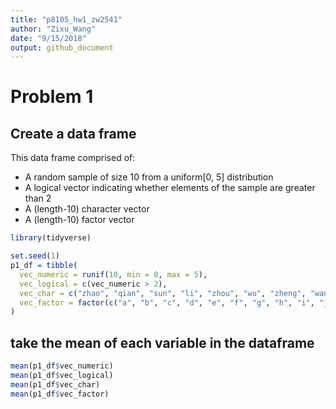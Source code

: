```yaml
---
title: "p8105_hw1_zw2541"
author: "Zixu_Wang"
date: "9/15/2018"
output: github_document
---
```


# Problem 1

## Create a data frame
This data frame comprised of:

*  A random sample of size 10 from a uniform[0, 5] distribution
*  A logical vector indicating whether elements of the sample are greater than 2
*  A (length-10) character vector
*  A (length-10) factor vector

```r
library(tidyverse)
```

```r
set.seed(1)
p1_df = tibble(
  vec_numeric = runif(10, min = 0, max = 5),
  vec_logical = c(vec_numeric > 2),
  vec_char = c("zhao", "qian", "sun", "li", "zhou", "wu", "zheng", "wang", "feng", "chen"),
  vec_factor = factor(c("a", "b", "c", "d", "e", "f", "g", "h", "i", "j"))
)
```

## take the mean of each variable in the dataframe

```r
mean(p1_df$vec_numeric)
mean(p1_df$vec_logical)
mean(p1_df$vec_char)
mean(p1_df$vec_factor)
```

